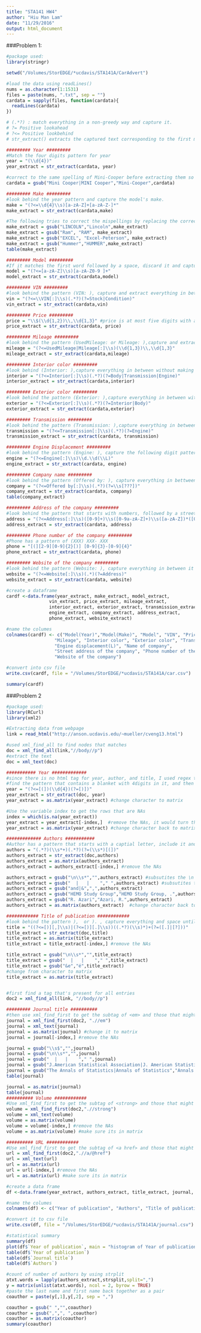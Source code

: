 ```yaml
---
title: "STA141 HW4"
author: "Hiu Man Lam"
date: "11/29/2016"
output: html_document
---
```

###Problem 1:

```r
#package used:
library(stringr) 

setwd("/Volumes/StorEDGE/*ucdavis/STA141A/CarAdvert")

#load the data using readLines()
nums = as.character(1:1531)
files = paste(nums, ".txt", sep = "")
cardata = sapply(files, function(cardata){
  readLines(cardata)
})
```

```r
# (.*?) : match everything in a non-greedy way and capture it.
# ?= Positive lookahead
# ?<= Positive lookbehind
# str_extract() extracts the captured text corresponding to the first match, returning a character vector.

######### Year #########
#Match the four digits pattern for year 
year = "(\\d{4})"
year_extract = str_extract(cardata, year)

#correct to the same spelling of Mini-Cooper before extracting them so that the regex pattern below would match
cardata = gsub("Mini Cooper|MINI Cooper","Mini-Cooper",cardata)

######### Make #########
#look behind the year pattern and capture the model's make. 
make = "(?<=\\d{4}\\s)[a-zA-Z]+[a-zA-Z-]*"
make_extract = str_extract(cardata,make)

#The following tries to correct the mispellings by replacing the correct spellings
make_extract = gsub("LINCOLN","Lincoln",make_extract) 
make_extract = gsub("Ram", "RAM", make_extract)
make_extract = gsub("EXCEL", "Excel-Peterson", make_extract)
make_extract = gsub("Hummer","HUMMER",make_extract)
table(make_extract)

######### Model #########
#If it matches the first word followed by a space, discard it and capture the remaining string in that line(model)
model = "(?<=[a-zA-Z]\\s)[a-zA-Z0-9 ]+"
model_extract = str_extract(cardata,model)

######### VIN #########
#look behind the pattern (VIN: ), capture and extract everything in between until we saw the word Stock or Condition in a non-greedy way
vin = "(?<=\\VIN[:]\\s)(.*?)(?=Stock|Condition)"
vin_extract = str_extract(cardata,vin)

######### Price #########
price = "\\$(\\d{1,2})\\,\\d{1,3}" #price is at most five digits with a comma between group of thousand
price_extract = str_extract(cardata, price)

######### Mileage #########
#look behind the pattern (UsedMileage: or Mileage: ),capture and extract the digits after that
mileage = "(?<=UsedMileage|Mileage[:]\\s)(\\d{1,3})\\,\\d{1,3}"
mileage_extract = str_extract(cardata,mileage)

######### Interior color #########
#look behind (Interior: ),capture everything in between without making the pattern(Body or Transmission) part of the match and extract it
interior = "(?<=Interior[:]\\s)(.*?)(?=Body|Transmission|Engine)"
interior_extract = str_extract(cardata,interior)

######### Exterior color #########
#look behind the pattern (Exterior: ),capture everything in between without making the pattern(Interior or Body) part of the match and extract it
exterior = "(?<=Exterior[:]\\s)(.*?)(?=Interior|Body)"
exterior_extract = str_extract(cardata,exterior)

######### Transmission #########
#look behind the pattern (Transmission: ),capture everything in between without making the pattern(Engine) part of the match and extract it
transmission = "(?<=Transmission[:]\\s)(.*?)(?=Engine)"
transmission_extract = str_extract(cardata, transmission)

######### Engine Displacement #########
#look behind the pattern (Engine: ), capture the following digit pattern (X.X) that's end with L and extract it
engine = "(?<=Engine[:]\\s)\\d.\\d(\\L)"
engine_extract = str_extract(cardata, engine)

######### Company name #########
#look behind the pattern (Offered by: ), capture everything in bettween it and the ending pattern( ???)
company = "(?<=Offered by[:]\\s)(.*?)(?=\\s[???])"
company_extract = str_extract(cardata, company)
table(company_extract)

######### Address of the company #########
#look behind the pattern that starts with numbers, followed by a street name that could contain number and letters and a street suffix
address = "(?<=Address[:]\\s)([0-9]+)\\s([0-9a-zA-Z]+)\\s([a-zA-Z])*([0-9]+)*"
address_extract = str_extract(cardata, address)

######### Phone number of the company #########
#Phone has a pattern of (XXX) XXX- XXX
phone = "[(][2-9][0-9]{2}[)] [0-9]{3}-[0-9]{4}"
phone_extract = str_extract(cardata, phone)

######### Website of the company #########
#look behind the pattern (Website: ), capture everything in between it and the ending pattern(Address)
website = "(?<=Website[:]\\s)(.*)(?=Address)"
website_extract = str_extract(cardata, website)
```

```r
#create a dataframe
cardf <-data.frame(year_extract, make_extract, model_extract,
                vin_extract, price_extract, mileage_extract,
                interior_extract, exterior_extract, transmission_extract,
                engine_extract, company_extract, address_extract,
                phone_extract, website_extract)

#name the columes
colnames(cardf) <- c("Model(Year)","Model(Make)", "Model", "VIN", "Price",
                  "Mileage", "Interior color", "Exterior color", "Transmission",
                  "Engine displacement(L)", "Name of company",
                  "Street address of the company", "Phone number of the company",
                  "Website of the company")

#convert into csv file
write.csv(cardf, file = "/Volumes/StorEDGE/*ucdavis/STA141A/car.csv")

summary(cardf)
```


###Problem 2
```r
#package used:
library(RCurl)
library(xml2)

#Extracting data from webpage
link = read_html("http://anson.ucdavis.edu/~mueller/cveng13.html")

#used xml_find_all to find nodes that matches
doc = xml_find_all(link,"//body//p")
#extract the text
doc = xml_text(doc)

########### Year #############
#since there is no html tag for year, author, and title, I used regex to extract these data
#find the pattern that contains a blanket with 4digits in it, and then extract it
year = "(?<=[(])(\\d{4})(?=[)])"
year_extract = str_extract(doc, year)
year_extract = as.matrix(year_extract) #change character to matrix 

#Use the variable index to get the rows that are NAs
index = which(is.na(year_extract))
year_extract = year_extract[-index,]  #remove the NAs, it would turn the matrix back into character
year_extract = as.matrix(year_extract) #change character back to matrix again 

############# Authors ###########
#Author has a pattern that starts with a captial letter, include it and capture everything after until theres a open blanket
authors = "(.*?)(\\s*+)(.*?)(?=(\\s*)[(])"
authors_extract = str_extract(doc,authors)
authors_extract = as.matrix(authors_extract)
authors_extract = authors_extract[-index,] #remove the NAs

authors_extract = gsub("\n\\s*","",authors_extract) #subsutites the \n with nothing
authors_extract = gsub("  |   |    "," ",authors_extract) #subsutites the space with just one space
authors_extract = gsub("and|&",",",authors_extract)
authors_extract = gsub("HEMO Study Group","HEMO Study Group, .",authors_extract)
authors_extract = gsub("R. Azari","Azari, R.",authors_extract)
authors_extract = as.matrix(authors_extract)  #change character back to matrix again 

############ Title of publication ############
#look behind the pattern ),  or ). , capture everything and space until there is a period or questionmark
title = "((?<=[)][,]\\s)|(?<=[)][.]\\s))((.*?)(\\s)*)+(?=([.]|[?]))"
title_extract = str_extract(doc,title)
title_extract = as.matrix(title_extract)
title_extract = title_extract[-index,] #remove the NAs

title_extract = gsub("\n\\s*","",title_extract)
title_extract = gsub("  |   |    "," ",title_extract)
title_extract = gsub("&e","é",title_extract)
#change from character to matrix
title_extract = as.matrix(title_extract)


#first find a tag that's present for all entries
doc2 = xml_find_all(link, "//body//p")

######### Journal title ##########
#then use xml_find_first to get the subtag of <em> and those that might be missing
journal = xml_find_first(doc2, ".//em")
journal = xml_text(journal)
journal = as.matrix(journal) #change it to matrix
journal = journal[-index,] #remove the NAs

journal = gsub("\\s$","",journal)
journal = gsub("\n\\s*","",journal)
journal = gsub("  |   |    "," ",journal)
journal = gsub("J.American Statistical Association|J. American StatisticalAssociation|J. AmericanStatistical Association","J. American Statistical Association", journal)
journal = gsub("The Annals of Statistics|Annals of Statistics","Annals of Statistics", journal)
table(journal)

journal = as.matrix(journal)
table(journal)
########## Volume ############
#Use xml_find_first to get the subtag of <strong> and those that might be missing
volume = xml_find_first(doc2,".//strong")
volume = xml_text(volume)
volume = as.matrix(volume)
volume = volume[-index,] #remove the NAs
volume = as.matrix(volume) #make sure its in matrix

########## URL ############
#Use xml_find_first to get the subtag of <a href> and those that might be missing
url = xml_find_first(doc2,".//a/@href")
url = xml_text(url)
url = as.matrix(url)
url = url[-index,] #remove the NAs
url = as.matrix(url) #make sure its in matrix
```

```r
#create a data frame
df <-data.frame(year_extract, authors_extract, title_extract, journal, volume, url)

#name the columes
colnames(df) <- c("Year of publication", "Authors", "Title of publication", "Journal title", "journal volume", "URL for the publication")

#convert it to csv file
write.csv(df, file = "/Volumes/StorEDGE/*ucdavis/STA141A/journal.csv")

#statistical summary
summary(df)
plot(df$`Year of publication`, main = "histogram of Year of publication", xlab="Year", ylab = "Number of publication")
table(df$`Year of publication`)
table(df$`Journal title`)
table(df$`Authors`)

#count of number of authors by using strplit
atxt.words = lapply(authors_extract,strsplit,split=",")
y = matrix(unlist(atxt.words), ncol = 2, byrow = TRUE)
#paste the last name and first name back together as a pair
coauthor = paste(y[,1],y[,2], sep = ",")

coauthor = gsub(" ","",coauthor)
coauthor = gsub(",",", ",coauthor)
coauthor = as.matrix(coauthor)
summary(coauthor)
```
